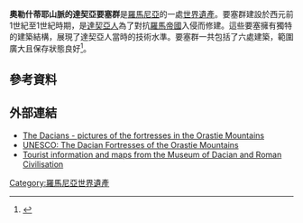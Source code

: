 '''奧勒什蒂耶山脈的達契亞要塞群'''是[[羅馬尼亞|羅馬尼亞]]的一處[[世界遺產|世界遺產]]。要塞群建設於西元前1世紀至1世紀時期，是[[達契亞人|達契亞人]]為了對抗[[羅馬帝國|羅馬帝國]]入侵而修建。這些要塞擁有獨特的建築結構，展現了達契亞人當時的技術水準。要塞群一共包括了六處建築，範圍廣大且保存狀態良好<ref>{{cite web|url=http://whc.unesco.org/en/list/906/|title=Dacian Fortresses of the Orastie Mountains|publisher=UNESCO|date=|accessdate=2014-11-05|archive-date=2021-02-26|archive-url=https://web.archive.org/web/20210226195204/https://whc.unesco.org/en/list/906|dead-url=no}}</ref>。

== 參考資料 ==
{{reflist}}

==外部連結==
*[https://web.archive.org/web/20091027173831/http://www.geocities.com/cogaionon/pictures.htm The Dacians - pictures of the fortresses in the Orastie Mountains]
*[http://whc.unesco.org/sites/906.htm UNESCO: The Dacian Fortresses of the Orastie Mountains]{{Wayback|url=http://whc.unesco.org/sites/906.htm |date=20031001191945 }}
*[https://web.archive.org/web/20130927211137/http://museum.worldwidesam.net/en/sarmi/index_or.htm Tourist information and maps from the Museum of Dacian and Roman Civilisation]

[[Category:羅馬尼亞世界遺產|Category:羅馬尼亞世界遺產]]